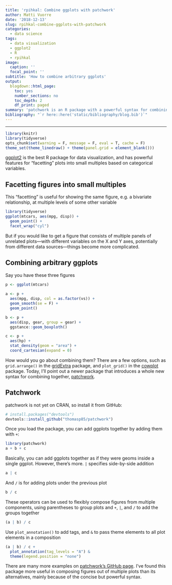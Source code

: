 ```yaml
---
title: 'rpihkal: Combine ggplots with patchwork'
author: Matti Vuorre
date: '2018-12-13'
slug: rpihkal-combine-ggplots-with-patchwork
categories:
  - data science
tags:
  - data visualization
  - ggplot2
  - R
  - rpihkal
image:
  caption: ''
  focal_point: ''
subtitle: 'How to combine arbitrary ggplots'
output:
  blogdown::html_page:
    toc: yes
    number_sections: no
    toc_depth: 2
    df_print: paged
summary: 'patchwork is an R package with a powerful syntax for combining different ggplots into a single figure.'
bibliography: "`r here::here('static/bibliography/blog.bib')`"
---
```

---
```r
library(knitr)
library(tidyverse)
opts_chunk$set(warning = F, message = F, eval = T, cache = F)
theme_set(theme_linedraw() + theme(panel.grid = element_blank()))
```

[ggplot2](https://ggplot2.tidyverse.org/) is the best R package for data visualization, and has powerful features for "facetting" plots into small multiples based on categorical variables. 

## Facetting figures into small multiples

This "facetting" is useful for showing the same figure, e.g. a bivariate relationship, at multiple levels of some other variable

```r
library(tidyverse)
ggplot(mtcars, aes(mpg, disp)) +
  geom_point() +
  facet_wrap("cyl")
```

But if you would like to get a figure that consists of multiple panels of unrelated plots---with different variables on the X and Y axes, potentially from different data sources---things become more complicated. 

## Combining arbitrary ggplots

Say you have these three figures

```r
p <- ggplot(mtcars)
  
a <- p +
  aes(mpg, disp, col = as.factor(vs)) +
  geom_smooth(se = F) +
  geom_point()

b <- p + 
  aes(disp, gear, group = gear) +
  ggstance::geom_boxploth()

c <- p +
  aes(hp) +
  stat_density(geom = "area") +
  coord_cartesian(expand = 0)
```

How would you go about combining them? There are a few options, such as `grid.arrange()` in the [gridExtra](https://cran.r-project.org/web/packages/gridExtra/index.html) package, and `plot_grid()` in the [cowplot](https://cran.r-project.org/web/packages/cowplot/vignettes/plot_grid.html) package. Today, I'll point out a newer package that introduces a whole new syntax for combining together, [patchwork](https://github.com/thomasp85/patchwork).

## Patchwork

patchwork is not yet on CRAN, so install it from GitHub:

```r
# install.packages("devtools")
devtools::install_github("thomasp85/patchwork")
```

Once you load the package, you can add ggplots together by adding them with `+`:

```r
library(patchwork)
a + b + c
```


Basically, you can add ggplots together as if they were geoms inside a single ggplot. However, there's more. `|` specifies side-by-side addition

```r
a | c
```

And `/` is for adding plots under the previous plot

```r
b / c
```

These operators can be used to flexibly compose figures from multiple components, using parentheses to group plots and `+`, `|`, and `/` to add the groups together

```r
(a | b) / c
```

Use `plot_annotation()` to add tags, and `&` to pass theme elements to all plot elements in a composition

```r
(a | b) / c + 
  plot_annotation(tag_levels = "A") & 
  theme(legend.position = "none")
```

There are many more examples on [patchwork's GitHub page](https://github.com/thomasp85/patchwork). I've found this package more useful in composing figures out of multiple plots than its alternatives, mainly because of the concise but powerful syntax.
